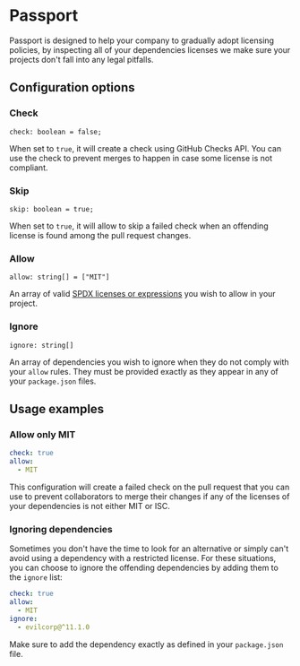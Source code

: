 
# <Passport size={96} /> Passport

Passport is designed to help your company to gradually adopt licensing policies, by inspecting all of your dependencies licenses we make sure your projects don't fall into any legal pitfalls.

## Configuration options

### Check

```tsx
check: boolean = false;
```

When set to `true`, it will create a check using GitHub Checks API. You can use the check to prevent merges to happen in case some license is not compliant.

### Skip

```tsx
skip: boolean = true;
```

When set to `true`, it will allow to skip a failed check when an offending license is found among the pull request changes.

### Allow

```tsx
allow: string[] = ["MIT"]
```

An array of valid [SPDX licenses or expressions](https://spdx.org/licenses/) you wish to allow in your project.

### Ignore

```tsx
ignore: string[]
```

An array of dependencies you wish to ignore when they do not comply with your `allow` rules. They must be provided exactly as they appear in any of your `package.json` files.

## Usage examples

### Allow only MIT

```yaml filename=".github/passport.yaml"
check: true
allow:
  - MIT
```

This configuration will create a failed check on the pull request that you can use to prevent collaborators to merge their changes if any of the licenses of your dependencies is not either MIT or ISC.

### Ignoring dependencies

Sometimes you don't have the time to look for an alternative or simply can't avoid using a dependency with a restricted license. For these situations, you can choose to ignore the offending dependencies by adding them to the `ignore` list:

```yaml filename=".github/passport.yaml"
check: true
allow:
  - MIT
ignore:
  - evilcorp@^11.1.0
```

Make sure to add the dependency exactly as defined in your `package.json` file.
